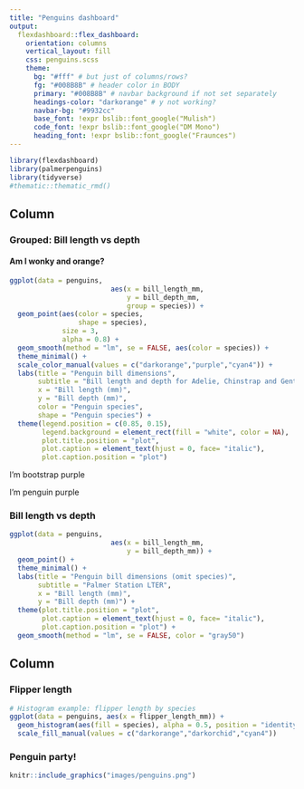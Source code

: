 ```yaml
---
title: "Penguins dashboard"
output: 
  flexdashboard::flex_dashboard:
    orientation: columns
    vertical_layout: fill
    css: penguins.scss
    theme:
      bg: "#fff" # but just of columns/rows?
      fg: "#008B8B" # header color in BODY
      primary: "#008B8B" # navbar background if not set separately
      headings-color: "darkorange" # y not working?
      navbar-bg: "#9932cc"
      base_font: !expr bslib::font_google("Mulish")
      code_font: !expr bslib::font_google("DM Mono")
      heading_font: !expr bslib::font_google("Fraunces")
---
```


```r
library(flexdashboard)
library(palmerpenguins)
library(tidyverse)
#thematic::thematic_rmd() 
```

Column {data-width=650 .tabset}
-----------------------------------------------------------------------

### Grouped: Bill length vs depth

#### Am I wonky and orange?

```r
ggplot(data = penguins,
                         aes(x = bill_length_mm,
                             y = bill_depth_mm,
                             group = species)) +
  geom_point(aes(color = species,
                 shape = species),
             size = 3,
             alpha = 0.8) +
  geom_smooth(method = "lm", se = FALSE, aes(color = species)) +
  theme_minimal() +
  scale_color_manual(values = c("darkorange","purple","cyan4")) +
  labs(title = "Penguin bill dimensions",
       subtitle = "Bill length and depth for Adelie, Chinstrap and Gentoo Penguins at Palmer Station LTER",
       x = "Bill length (mm)",
       y = "Bill depth (mm)",
       color = "Penguin species",
       shape = "Penguin species") +
  theme(legend.position = c(0.85, 0.15),
        legend.background = element_rect(fill = "white", color = NA),
        plot.title.position = "plot",
        plot.caption = element_text(hjust = 0, face= "italic"),
        plot.caption.position = "plot")
```


<p class="bs-purple">I'm bootstrap purple</p>
<p class="penguin-purple">I'm penguin purple</p>

### Bill length vs depth

```r
ggplot(data = penguins,
                         aes(x = bill_length_mm,
                             y = bill_depth_mm)) +
  geom_point() +
  theme_minimal() +
  labs(title = "Penguin bill dimensions (omit species)",
       subtitle = "Palmer Station LTER",
       x = "Bill length (mm)",
       y = "Bill depth (mm)") +
  theme(plot.title.position = "plot",
        plot.caption = element_text(hjust = 0, face= "italic"),
        plot.caption.position = "plot") +
  geom_smooth(method = "lm", se = FALSE, color = "gray50")
```

Column {data-width=350}
-----------------------------------------------------------------------

### Flipper length

```r
# Histogram example: flipper length by species
ggplot(data = penguins, aes(x = flipper_length_mm)) +
  geom_histogram(aes(fill = species), alpha = 0.5, position = "identity") +
  scale_fill_manual(values = c("darkorange","darkorchid","cyan4"))
```

### Penguin party!

```r
knitr::include_graphics("images/penguins.png")
```

